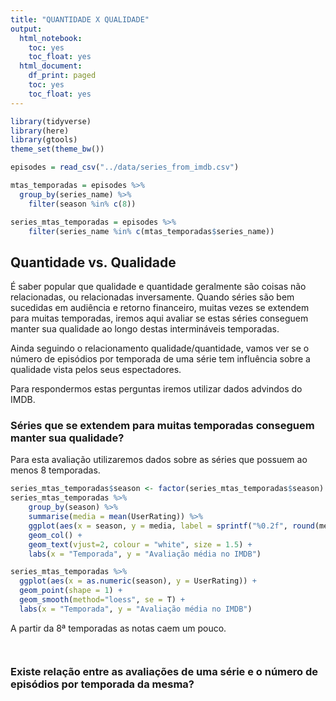 ```yaml
---
title: "QUANTIDADE X QUALIDADE"
output:  
  html_notebook:
    toc: yes
    toc_float: yes
  html_document:
    df_print: paged
    toc: yes
    toc_float: yes
---
```


```r
library(tidyverse)
library(here)
library(gtools)
theme_set(theme_bw())
```

```r
episodes = read_csv("../data/series_from_imdb.csv")
```
```r
mtas_temporadas = episodes %>%
  group_by(series_name) %>%
    filter(season %in% c(8))
```

```r
series_mtas_temporadas = episodes %>%
    filter(series_name %in% c(mtas_temporadas$series_name))
```

## Quantidade vs. Qualidade

É saber popular que qualidade e quantidade geralmente são coisas não relacionadas, ou relacionadas inversamente. Quando séries são bem sucedidas em audiência e retorno financeiro, muitas vezes se extendem para muitas temporadas, iremos aqui avaliar se estas séries conseguem manter sua qualidade ao longo destas intermináveis temporadas.

Ainda seguindo o relacionamento qualidade/quantidade, vamos ver se o número de episódios por temporada de uma série tem influência sobre a qualidade vista pelos seus espectadores.

Para respondermos estas perguntas iremos utilizar dados advindos do IMDB.



### Séries que se extendem para muitas temporadas conseguem manter sua qualidade?

Para esta avaliação utilizaremos dados sobre as séries que possuem ao menos 8 temporadas. 

```r
series_mtas_temporadas$season <- factor(series_mtas_temporadas$season)
series_mtas_temporadas %>%
    group_by(season) %>% 
    summarise(media = mean(UserRating)) %>% 
    ggplot(aes(x = season, y = media, label = sprintf("%0.2f", round(media, digits = 2)))) + 
    geom_col() +
    geom_text(vjust=2, colour = "white", size = 1.5) +
    labs(x = "Temporada", y = "Avaliação média no IMDB")
```


```r
series_mtas_temporadas %>%
  ggplot(aes(x = as.numeric(season), y = UserRating)) + 
  geom_point(shape = 1) +
  geom_smooth(method="loess", se = T) +
  labs(x = "Temporada", y = "Avaliação média no IMDB")
```

A partir da 8ª temporadas as notas caem um pouco.

```r

```

```r

```


### Existe relação entre as avaliações de uma série e o número de episódios por temporada da mesma?

```r

```

```r

```



```r

```

